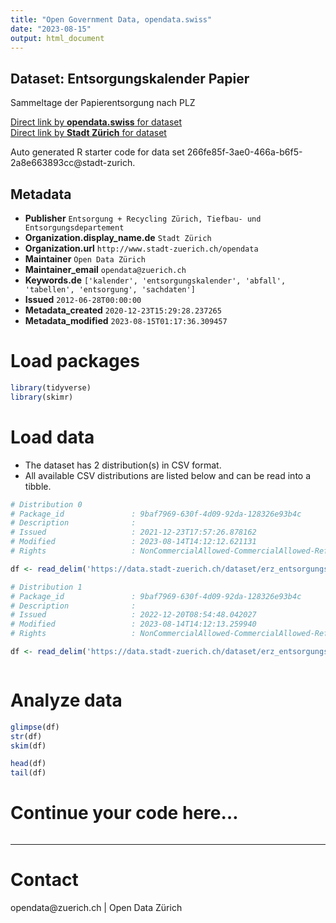 ```yaml
---
title: "Open Government Data, opendata.swiss"
date: "2023-08-15"
output: html_document
---
```


## Dataset: Entsorgungskalender Papier

Sammeltage der Papierentsorgung nach PLZ

[Direct link by **opendata.swiss** for dataset](https://opendata.swiss/de/dataset/entsorgungskalender-papier1)<br>
[Direct link by **Stadt Zürich** for dataset](https://data.stadt-zuerich.ch/dataset/erz_entsorgungskalender_papier)

Auto generated R starter code for data set 266fe85f-3ae0-466a-b6f5-2a8e663893cc@stadt-zurich.

## Metadata

- **Publisher** `Entsorgung + Recycling Zürich, Tiefbau- und Entsorgungsdepartement`
- **Organization.display_name.de** `Stadt Zürich`
- **Organization.url** `http://www.stadt-zuerich.ch/opendata`
- **Maintainer** `Open Data Zürich`
- **Maintainer_email** `opendata@zuerich.ch`
- **Keywords.de** `['kalender', 'entsorgungskalender', 'abfall', 'tabellen', 'entsorgung', 'sachdaten']`
- **Issued** `2012-06-28T00:00:00`
- **Metadata_created** `2020-12-23T15:29:28.237265`
- **Metadata_modified** `2023-08-15T01:17:36.309457`


# Load packages

```r

library(tidyverse)
library(skimr)

```

# Load data

-   The dataset has 2 distribution(s) in CSV format.
-   All available CSV distributions are listed below and can be read into a tibble.

```r

# Distribution 0
# Package_id               : 9baf7969-630f-4d09-92da-128326e93b4c
# Description              : 
# Issued                   : 2021-12-23T17:57:26.878162
# Modified                 : 2023-08-14T14:12:12.621131
# Rights                   : NonCommercialAllowed-CommercialAllowed-ReferenceNotRequired

df <- read_delim('https://data.stadt-zuerich.ch/dataset/erz_entsorgungskalender_papier/download/entsorgungskalender_papier_2022.csv')

# Distribution 1
# Package_id               : 9baf7969-630f-4d09-92da-128326e93b4c
# Description              : 
# Issued                   : 2022-12-20T08:54:48.042027
# Modified                 : 2023-08-14T14:12:13.259940
# Rights                   : NonCommercialAllowed-CommercialAllowed-ReferenceNotRequired

df <- read_delim('https://data.stadt-zuerich.ch/dataset/erz_entsorgungskalender_papier/download/entsorgungskalender_papier_2023.csv')



```

# Analyze data

```r

glimpse(df)
str(df)
skim(df)

head(df)
tail(df)

```

# Continue your code here...

```r

```

------------------------------------------------------------------------

# Contact

opendata@zuerich.ch | Open Data Zürich
